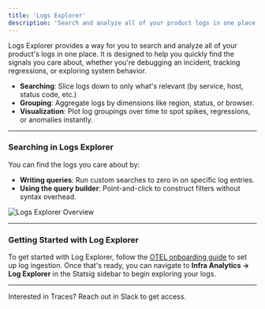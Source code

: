 ```yaml
---
title: 'Logs Explorer'
description: 'Search and analyze all of your product logs in one place'
---
```


Logs Explorer provides a way for you to search and analyze all of your product's logs in one place. It is designed to help you quickly find the signals you care about, whether you're debugging an incident, tracking regressions, or exploring system behavior.
- **Searching**: Slice logs down to only what's relevant (by service, host, status code, etc.)
- **Grouping**: Aggregate logs by dimensions like region, status, or browser.
- **Visualization**: Plot log groupings over time to spot spikes, regressions, or anomalies instantly.
---
### Searching in Logs Explorer
You can find the logs you care about by:
- **Writing queries**: Run custom searches to zero in on specific log entries.
- **Using the query builder**: Point-and-click to construct filters without syntax overhead.


<Frame>
  <img src="/images/infra-analytics/logs-explorer-1.png" alt="Logs Explorer Overview" />
</Frame>

---

### Getting Started with Log Explorer
To get started with Log Explorer, follow the [OTEL onboarding guide](/server/concepts/open_telemetry) to set up log ingestion. Once that's ready, you can navigate to **Infra Analytics → Log Explorer** in the Statsig sidebar to begin exploring your logs.

---

<Info>
Interested in Traces? Reach out in Slack to get access.
</Info>